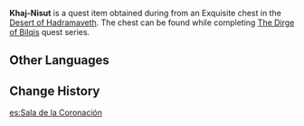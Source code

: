 {{Item Infobox
|title        = Khaj-Nisut
|id           = 120087
|image        = Item Khaj-Nisut.png
|type         = Quest Items
|group        = Chess Pieces
|description  = A chess piece placed in the temple of Gurabad. This piece is built to be a miniature Khaj-Nisut, which once belonged to King Deshret.
|source1      = Exquisite chest in the [[Desert of Hadramaveth]]
}}
'''Khaj-Nisut''' is a quest item obtained during from an Exquisite chest in the [[Desert of Hadramaveth]]. The chest can be found while completing [[The Dirge of Bilqis]] quest series.

==Other Languages==
{{Other Languages
|default_hidden = 1
|en      = Khaj-Nisut
|zhs     = 「圣显厅」
|zhs_rm  = "Shèngxiǎn-tīng"
|zht     = 「聖顯廳」
|zht_rm  = "Shèngxiǎn-tīng"
|ja      = 「聖顕殿」
|ja_rm   = "Seikenden"{{Assumed}}
|ko      = 「성현의 전당」
|ko_rm   = "Seonghyeon-ui Jeondang"
|es      = Sala de la Coronación
|fr      = Khaj-Nisut
|ru      = Хадж-нисут
|th      = "Khaj-Nisut"
|vi      = Khaj-Nisut
|de      = „Khaj-Nisut“
|id      = Khaj-Nisut
|pt      = Salão da Hierofania
|tr      = Khaj-Nisut
|it      = Khaj-Nisut
}}

==Change History==
{{Change History|3.4}}

[[es:Sala de la Coronación]]
